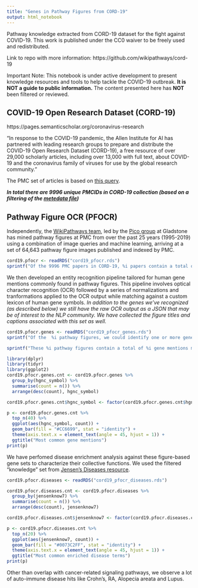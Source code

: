 ```yaml
---
title: "Genes in Pathway Figures from CORD-19"
output: html_notebook
---
```

Pathway knowledge extracted from CORD-19 dataset for the fight against COVID-19. This work is published under the CC0 waiver to be freely used and redistributed.

Link to repo with more information: https://github.com/wikipathways/cord-19 

Important Note: This notebook is under active development to present knowledge resources and tools to help tackle the COVID-19 outbreak. **It is NOT a guide to public information.** The content presented here has **NOT** been filtered or reviewed.

## COVID-19 Open Research Dataset (CORD-19)
https://pages.semanticscholar.org/coronavirus-research

"In response to the COVID-19 pandemic, the Allen Institute for AI has partnered with leading research groups to prepare and distribute the COVID-19 Open Research Dataset (CORD-19), a free resource of over 29,000 scholarly articles, including over 13,000 with full text, about COVID-19 and the coronavirus family of viruses for use by the global research community."

The PMC set of articles is based on [this query](https://www.ncbi.nlm.nih.gov/pmc/?term=%22COVID-19%22+OR+Coronavirus+OR+%22Corona+virus%22+OR+%222019-nCoV%22+OR+%22SARS-CoV%22+OR+%22MERS-CoV%22+OR+%E2%80%9CSevere+Acute+Respiratory+Syndrome%E2%80%9D+OR+%E2%80%9CMiddle+East+Respiratory+Syndrome%E2%80%9D).


***In total there are 9996 unique PMCIDs in CORD-19 collection (based on a filtering of the [metedata file](https://ai2-semanticscholar-cord-19.s3-us-west-2.amazonaws.com/2020-03-13/all_sources_metadata_2020-03-13.csv))***

## Pathway Figure OCR (PFOCR)
Independently, the [WikiPathways team](https://www.wikipathways.org/index.php/WikiPathways:Team), led by the [Pico group](https://profiles.ucsf.edu/alex.pico) at Gladstone has mined pathway figures at PMC from over the past 25 years (1995-2019) using a combination of image queries and machine learning, arriving at a set of 64,643 pathway figure images published and indexed by PMC.  

```r
cord19.pfocr <- readRDS("cord19_pfocr.rds")
sprintf("Of the 9996 PMC papers in CORD-19, %i papers contain a total of %i pathway figures.", length(unique(cord19.pfocr$pmcid)), length(unique(cord19.pfocr$figid)))
```

We then developed an entity recognition pipeline tailored for human gene mentions commonly found in pathway figures. This pipeline involves optical character recognition (OCR) followed by a series of normalizations and tranformations applied to the OCR output while matching against a custom lexicon of human gene symbols. *In addition to the genes we've recognized (as described below) we still have the raw OCR output as a JSON that may be of interest to the NLP community. We have collected the figure titles and captions associated with this set as well.*

```r
cord19.pfocr.genes <- readRDS("cord19_pfocr_genes.rds")
sprintf("Of the  %i pathway figures, we could identify one or more genes from %i of them among %i PMC papers.", length(unique(cord19.pfocr$figid)), length(unique(cord19.pfocr.genes$figid)), length(unique(cord19.pfocr.genes$pmcid)))
```

```r
sprintf("These %i pathway figures contain a total of %i gene mentions mapping to %i unique gene identifiers (NCBI Gene Entrez IDs).", length(unique(cord19.pfocr.genes$figid)), length(cord19.pfocr.genes$symbol), length(unique(cord19.pfocr.genes$entrez)))

library(dplyr)
library(tidyr)
library(ggplot2)
cord19.pfocr.genes.cnt <- cord19.pfocr.genes %>%
  group_by(hgnc_symbol) %>%
  summarise(count = n()) %>%
  arrange(desc(count), hgnc_symbol) 

cord19.pfocr.genes.cnt$hgnc_symbol <- factor(cord19.pfocr.genes.cnt$hgnc_symbol, levels = cord19.pfocr.genes.cnt$hgnc_symbol)

p <- cord19.pfocr.genes.cnt %>%
  top_n(40) %>%
  ggplot(aes(hgnc_symbol, count)) + 
  geom_bar(fill = "#CC6699", stat = "identity") + 
  theme(axis.text.x = element_text(angle = 45, hjust = 1)) +
  ggtitle("Most common gene mentions")
print(p)

```


We have perfomed disease enrichment analysis against these figure-based gene sets to characterize their collective functions. We used the filtered "knowledge" set from [Jensen's Diseases resource](https://diseases.jensenlab.org/Downloads).

```r
cord19.pfocr.diseases <- readRDS("cord19_pfocr_diseases.rds")

cord19.pfocr.diseases.cnt <- cord19.pfocr.diseases %>%
  group_by(jensenknow7) %>%
  summarise(count = n()) %>%
  arrange(desc(count), jensenknow7) 

cord19.pfocr.diseases.cnt$jensenknow7 <- factor(cord19.pfocr.diseases.cnt$jensenknow7, levels = cord19.pfocr.diseases.cnt$jensenknow7)

p <- cord19.pfocr.diseases.cnt %>%
  top_n(20) %>%
  ggplot(aes(jensenknow7, count)) + 
  geom_bar(fill = "#0073C2FF", stat = "identity") + 
  theme(axis.text.x = element_text(angle = 45, hjust = 1)) +
  ggtitle("Most common enriched disease terms")
print(p)
```
Other than overlap with cancer-related signaling pathways, we observe a lot of auto-immune disease hits like Crohn's, RA, Alopecia areata and Lupus.
